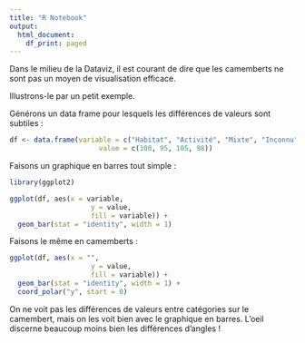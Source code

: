 ```yaml
---
title: "R Notebook"
output:
  html_document:
    df_print: paged
---
```


Dans le milieu de la Dataviz, il est courant de dire que les camemberts ne sont pas un moyen de visualisation efficace.

Illustrons-le par un petit exemple.

Générons un data frame pour lesquels les différences de valeurs sont subtiles :
```r
df <- data.frame(variable = c("Habitat", "Activité", "Mixte", "Inconnu"),
                      value = c(100, 95, 105, 98))
```

Faisons un graphique en barres tout simple :

```r
library(ggplot2)

ggplot(df, aes(x = variable, 
                    y = value, 
                    fill = variable)) +
  geom_bar(stat = "identity", width = 1)

```

Faisons le même en camemberts :
```r
ggplot(df, aes(x = "", 
                    y = value, 
                    fill = variable)) +
  geom_bar(stat = "identity", width = 1) +
  coord_polar("y", start = 0)
```

On ne voit pas les différences de valeurs entre catégories sur le camembert, mais on les voit bien avec le graphique en barres. L'oeil discerne beaucoup moins bien les différences d'angles !